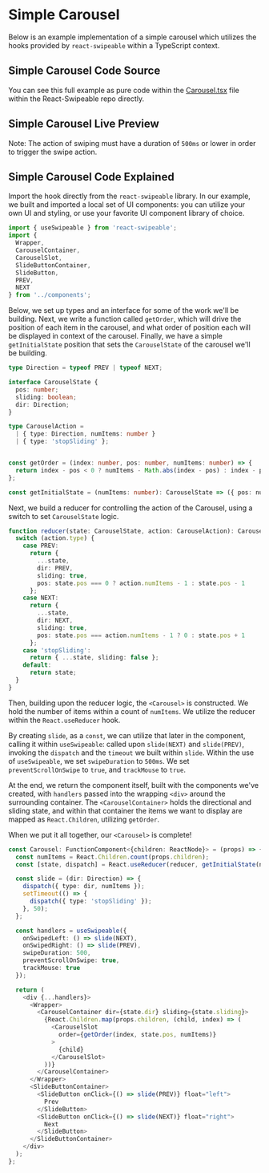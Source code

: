 

# Simple Carousel

Below is an example implementation of a simple carousel which utilizes the hooks provided by `react-swipeable` within a TypeScript context.


## Simple Carousel Code Source

You can see this full example as pure code within the [Carousel.tsx](https://github.com/FormidableLabs/react-swipeable/blob/main/examples/app/SimpleCarousel/Carousel.tsx) file within the React-Swipeable repo directly. 

## Simple Carousel Live Preview

<SimpleCarousel />

Note: The action of swiping must have a duration of `500ms` or lower in order to trigger the swipe action.

## Simple Carousel Code Explained

Import the hook directly from the `react-swipeable` library. In our example, we built and imported a local set of UI components: you can utilize your own UI and styling, or use your favorite UI component library of choice.

```typescript
import { useSwipeable } from 'react-swipeable';
import {
  Wrapper,
  CarouselContainer,
  CarouselSlot,
  SlideButtonContainer,
  SlideButton,
  PREV,
  NEXT
} from '../components';
```

Below, we set up types and an interface for some of the work we'll be building. Next, we write a function called `getOrder`, which will drive the position of each item in the carousel, and what order of position each will be displayed in context of the carousel. Finally, we have a simple `getInitialState` position that sets the `CarouselState` of the carousel we'll be building.

```typescript
type Direction = typeof PREV | typeof NEXT;

interface CarouselState {
  pos: number;
  sliding: boolean;
  dir: Direction;
}

type CarouselAction =
  | { type: Direction, numItems: number }
  | { type: 'stopSliding' };


const getOrder = (index: number, pos: number, numItems: number) => {
  return index - pos < 0 ? numItems - Math.abs(index - pos) : index - pos;
};

const getInitialState = (numItems: number): CarouselState => ({ pos: numItems - 1, sliding: false, dir: NEXT });
```

Next, we build a reducer for controlling the action of the Carousel, using a switch to set `CarouselState` logic.

```typescript
function reducer(state: CarouselState, action: CarouselAction): CarouselState {
  switch (action.type) {
    case PREV:
      return {
        ...state,
        dir: PREV,
        sliding: true,
        pos: state.pos === 0 ? action.numItems - 1 : state.pos - 1
      };
    case NEXT:
      return {
        ...state,
        dir: NEXT,
        sliding: true,
        pos: state.pos === action.numItems - 1 ? 0 : state.pos + 1
      };
    case 'stopSliding':
      return { ...state, sliding: false };
    default:
      return state;
  }
}
```

Then, building upon the reducer logic, the `<Carousel>` is constructed. We hold the number of items within a count of `numItems`. We utilize the reducer within the `React.useReducer` hook.

By creating `slide`, as a `const`, we can utilize that later in the component, calling it within `useSwipeable`: called upon `slide(NEXT)` and `slide(PREV)`, invoking the `dispatch` and the `timeout` we built within `slide`. Within the use of `useSwipeable`, we set `swipeDuration` to `500ms`. We set `preventScrollOnSwipe` to `true`, and `trackMouse` to `true`.

At the end, we return the component itself, built with the components we've created, with `handlers` passed into the wrapping `<div>` around the surrounding container. The `<CarouselContainer>` holds the directional and sliding state, and within that container the items we want to display are mapped as `React.Children`, utilizing `getOrder`. 

When we put it all together, our `<Carousel>` is complete!

```typescript
const Carousel: FunctionComponent<{children: ReactNode}> = (props) => {
  const numItems = React.Children.count(props.children);
  const [state, dispatch] = React.useReducer(reducer, getInitialState(numItems));

  const slide = (dir: Direction) => {
    dispatch({ type: dir, numItems });
    setTimeout(() => {
      dispatch({ type: 'stopSliding' });
    }, 50);
  };

  const handlers = useSwipeable({
    onSwipedLeft: () => slide(NEXT),
    onSwipedRight: () => slide(PREV),
    swipeDuration: 500,
    preventScrollOnSwipe: true,
    trackMouse: true
  });

  return (
    <div {...handlers}>
      <Wrapper>
        <CarouselContainer dir={state.dir} sliding={state.sliding}>
          {React.Children.map(props.children, (child, index) => (
            <CarouselSlot
              order={getOrder(index, state.pos, numItems)}
            >
              {child}
            </CarouselSlot>
          ))}
        </CarouselContainer>
      </Wrapper>
      <SlideButtonContainer>
        <SlideButton onClick={() => slide(PREV)} float="left">
          Prev
        </SlideButton>
        <SlideButton onClick={() => slide(NEXT)} float="right">
          Next
        </SlideButton>
      </SlideButtonContainer>
    </div>
  );
};
```

